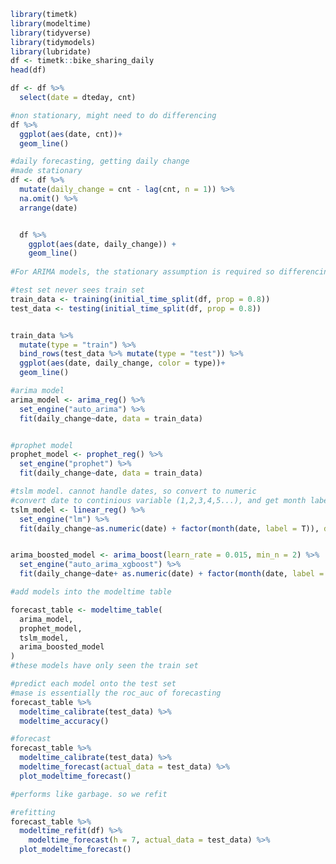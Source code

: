 ```{r}
library(timetk)
library(modeltime)
library(tidyverse)
library(tidymodels)
library(lubridate)
df <- timetk::bike_sharing_daily
head(df)
```

```{r}
df <- df %>% 
  select(date = dteday, cnt)

#non stationary, might need to do differencing
df %>% 
  ggplot(aes(date, cnt))+
  geom_line()
```

```{r}
#daily forecasting, getting daily change
#made stationary
df <- df %>% 
  mutate(daily_change = cnt - lag(cnt, n = 1)) %>% 
  na.omit() %>% 
  arrange(date)


  df %>% 
    ggplot(aes(date, daily_change)) +
    geom_line()
  
#For ARIMA models, the stationary assumption is required so differencing is used but for Prophet, differencing is not required.  I found in my own work that differencing made the performance worse for Prophet models so I would avoid differencing and focus on changepoints.
```

```{r}
#test set never sees train set
train_data <- training(initial_time_split(df, prop = 0.8))
test_data <- testing(initial_time_split(df, prop = 0.8))


train_data %>% 
  mutate(type = "train") %>% 
  bind_rows(test_data %>% mutate(type = "test")) %>% 
  ggplot(aes(date, daily_change, color = type))+
  geom_line()
```


```{r}
#arima model
arima_model <- arima_reg() %>% 
  set_engine("auto_arima") %>% 
  fit(daily_change~date, data = train_data)


#prophet model
prophet_model <- prophet_reg() %>% 
  set_engine("prophet") %>% 
  fit(daily_change~date, data = train_data)

#tslm model. cannot handle dates, so convert to numeric
#convert date to continious variable (1,2,3,4,5...), and get month label
tslm_model <- linear_reg() %>% 
  set_engine("lm") %>% 
  fit(daily_change~as.numeric(date) + factor(month(date, label = T)), data = train_data)


arima_boosted_model <- arima_boost(learn_rate = 0.015, min_n = 2) %>% 
  set_engine("auto_arima_xgboost") %>% 
  fit(daily_change~date+ as.numeric(date) + factor(month(date, label = T)), data = train_data)

#add models into the modeltime table

forecast_table <- modeltime_table(
  arima_model, 
  prophet_model,
  tslm_model,
  arima_boosted_model
)
#these models have only seen the train set
```


```{r}
#predict each model onto the test set
#mase is essentially the roc_auc of forecasting
forecast_table %>% 
  modeltime_calibrate(test_data) %>% 
  modeltime_accuracy()
```

```{r}
#forecast
forecast_table %>% 
  modeltime_calibrate(test_data) %>% 
  modeltime_forecast(actual_data = test_data) %>% 
  plot_modeltime_forecast()

#performs like garbage. so we refit
```

```{r}
#refitting
forecast_table %>% 
  modeltime_refit(df) %>% 
    modeltime_forecast(h = 7, actual_data = test_data) %>% 
  plot_modeltime_forecast()
```







